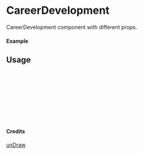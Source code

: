 
<Meta of={CareerDevelopment} title="unDraw/CareerDevelopment" />

# CareerDevelopment

CareerDevelopment component with different props.

#### Example

<Canvas of={CareerDevelopment.Primary} />

## Usage

```ts
import { CareerDevelopment } from "yadl-ui";

const Example = () => {
  return (
      <CareerDevelopment />
  );
};

export default Example;
```

#### Credits
[unDraw](https://undraw.co/illustrations)
